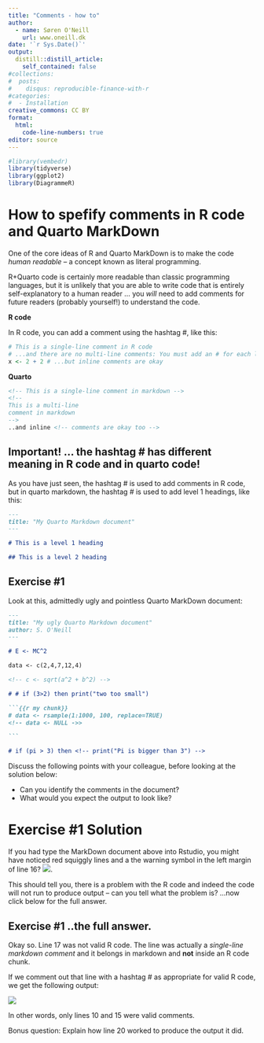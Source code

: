 ```yaml
---
title: "Comments - how to"
author:
  - name: Søren O'Neill
    url: www.oneill.dk
date: '`r Sys.Date()`'
output:
  distill::distill_article:
    self_contained: false
#collections:
#  posts:
#    disqus: reproducible-finance-with-r
#categories:
#  - Installation
creative_commons: CC BY
format: 
  html:
    code-line-numbers: true
editor: source
---
```


```r
#library(vembedr)
library(tidyverse)
library(ggplot2)
library(DiagrammeR)
```

# How to spefify comments in R code and Quarto MarkDown

One of the core ideas of R and Quarto MarkDown is to make the code _human readable_ -- a concept known as literal programming. 

R+Quarto code is certainly more readable than classic programming languages, but it is unlikely that you are able to write code that is entirely self-explanatory to a human reader ... you _will_ need to add comments for future readers (probably yourself!) to understand the code.

**R code**

In R code, you can add a comment using the hashtag \#, like this:

```r
# This is a single-line comment in R code
# ...and there are no multi-line comments: You must add an # for each line
x <- 2 + 2 # ...but inline comments are okay

```

**Quarto** 

```markdown
<!-- This is a single-line comment in markdown -->
<!--
This is a multi-line 
comment in markdown
-->
..and inline <!-- comments are okay too -->
```

::: {.callout-important collapse=true}
## Important! ... the hashtag # has different meaning in R code and in quarto code!

As you have just seen, the hashtag \# is used to add comments in R code, but in quarto markdown, the hashtag \# is used to add level 1 headings, like this:

````markdown
---
title: "My Quarto Markdown document"
---

# This is a level 1 heading

## This is a level 2 heading
````
:::

::: {.callout-note collapse=true}
# Exercise #1

Look at this, admittedly ugly and pointless Quarto MarkDown document:

````markdown
---
title: "My ugly Quarto Markdown document"
author: S. O'Neill
---

# E <- MC^2

data <- c(2,4,7,12,4)

<!-- c <- sqrt(a^2 + b^2) -->

# # if (3>2) then print("two too small")

```{{r my chunk}}
# data <- rsample(1:1000, 100, replace=TRUE)
<!-- data <- NULL ->>

```

# if (pi > 3) then <!-- print("Pi is bigger than 3") -->

````


Discuss the following points with your colleague, before looking at the solution below:

* Can you identify the comments in the document?
* What would you expect the output to look like?

:::

::: {.callout-note collapse=true}

# Exercise #1 Solution

If you had type the MarkDown document above into Rstudio, you might have noticed red squiggly lines and a the warning symbol in the left margin of line 16? ![](gfx/RR/comments_r_vs_quarto_warning.png).

This should tell you, there is a problem with the R code and indeed the code will not run to produce output -- can you tell what the problem is? ...now click below for the full answer.

::: {.callout-note collapse=true}
# Exercise #1 ..the full answer.

Okay so. Line 17 was not valid R code. The line was actually a _single-line markdown comment_ and it belongs in markdown and **not** inside an R code chunk. 

If we comment out that line with a hashtag \# as appropriate for valid R code, we get the following output:

![](gfx/RR/comments_r_vs_quarto_output.png)

In other words, only lines 10 and 15 were valid comments.

Bonus question: Explain how line 20 worked to produce the output it did.

:::

:::


<script src="https://giscus.app/client.js"
        data-repo="sorenoneill/r4phd"
        data-repo-id="R_kgDOJ9etDQ"
        data-category="Announcements"
        data-category-id="DIC_kwDOJ9etDc4CYApF"
        data-mapping="pathname"
        data-strict="0"
        data-reactions-enabled="0"
        data-emit-metadata="0"
        data-input-position="bottom"
        data-theme="cobalt"
        data-lang="en"
        crossorigin="anonymous"
        async>
</script>